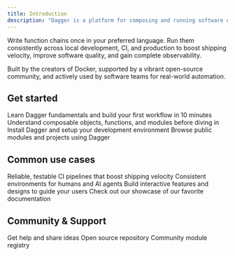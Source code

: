 ```yaml
---
title: Introduction
description: "Dagger is a platform for composing and running software engineering workflows. It lets you build workflows from containers, LLMs, files, repositories, directories, and other resources as reusable components that run anywhere with full type safety and automatic caching."
---
```


Write function chains once in your preferred language. Run them consistently across local development, CI, and production to boost shipping velocity, improve software quality, and gain complete observability.

Built by the creators of Docker, supported by a vibrant open-source community, and actively used by software teams for real-world automation.

## Get started

<CardGroup cols={2}>
  <Card title="Quickstart" icon="rocket" href="./quickstart/workflow">
    Learn Dagger fundamentals and build your first workflow in 10 minutes
  </Card>
  <Card title="Core Concepts" icon="book" href="./quickstart/core-concepts">
    Understand composable objects, functions, and modules before diving in
  </Card>
  <Card title="Installation" icon="download" href="./installation">
    Install Dagger and setup your development environment
  </Card>
  <Card title="Examples" icon="eye" href="./examples">
    Browse public modules and projects using Dagger
  </Card>
</CardGroup>

## Common use cases

<CardGroup cols={2}>
  <Card
    title="Continuous Integration"
    icon="server"
    href="./use-cases/modern-ci"
  >
    Reliable, testable CI pipelines that boost shipping velocity
  </Card>
  <Card
    title="Development Environments"
    icon="user"
    href="./use-cases/development-environments"
  >
    Consistent environments for humans and AI agents
  </Card>
  <Card title="Testing & QA" icon="flask-conical" href="./use-cases/testing">
    Build interactive features and designs to guide your users
  </Card>
  <Card title="Get Inspiration" icon="heart" href="./examples/code">
    Check out our showcase of our favorite documentation
  </Card>
</CardGroup>

## Community & Support

<CardGroup cols={2}>
  <Card
    title="Discord community"
    icon="discord"
    href="https://discord.gg/dagger-io"
  >
    Get help and share ideas
  </Card>
  <Card title="GitHub" icon="github" href="https://github.com/dagger/dagger">
    Open source repository
  </Card>
  <Card title="Daggerverse" icon="pen-tool" href="https://daggerverse.dev">
    Community module registry
  </Card>
</CardGroup>

